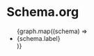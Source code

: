
# Schema.org

<ul>
{graph.map((schema) => <li><Link href={'/Nouns/Schema.org/' + schema.label}>{schema.label}</Link></li> )}
</ul>
